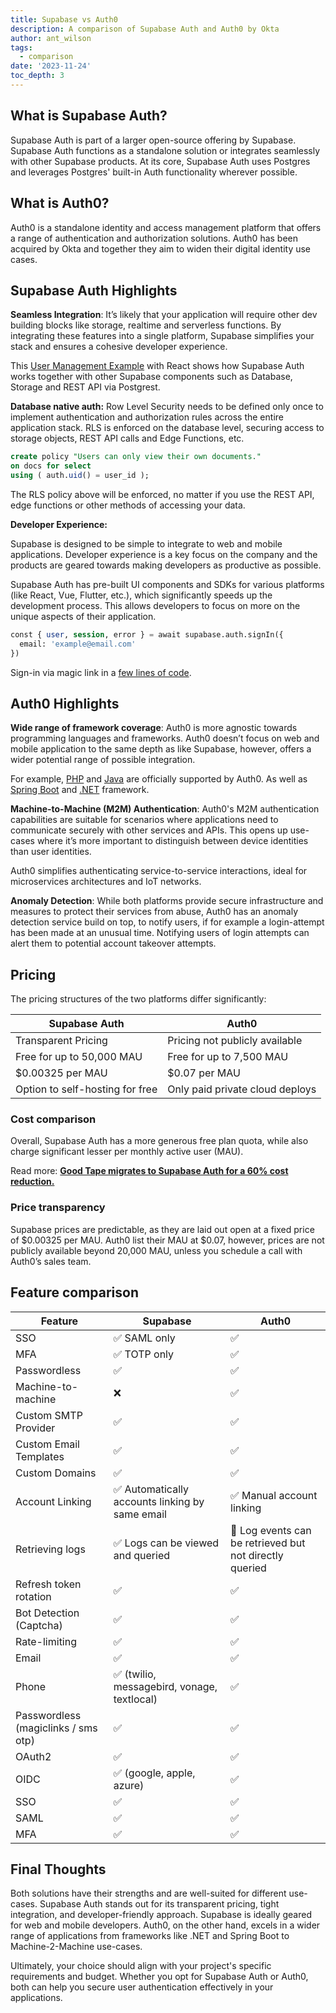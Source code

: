```yaml
---
title: Supabase vs Auth0
description: A comparison of Supabase Auth and Auth0 by Okta
author: ant_wilson
tags:
  - comparison
date: '2023-11-24'
toc_depth: 3
---
```


## What is Supabase Auth?

Supabase Auth is part of a larger open-source offering by Supabase. Supabase Auth functions as a standalone solution or integrates seamlessly with other Supabase products. At its core, Supabase Auth uses Postgres and leverages Postgres' built-in Auth functionality wherever possible.

## What is Auth0?

Auth0 is a standalone identity and access management platform that offers a range of authentication and authorization solutions. Auth0 has been acquired by Okta and together they aim to widen their digital identity use cases.

## Supabase Auth Highlights

**Seamless Integration**: It’s likely that your application will require other dev building blocks like storage, realtime and serverless functions. By integrating these features into a single platform, Supabase simplifies your stack and ensures a cohesive developer experience.

This [User Management Example](https://supabase.com/docs/guides/getting-started/tutorials/with-react) with React shows how Supabase Auth works together with other Supabase components such as Database, Storage and REST API via Postgrest.

**Database native auth:** Row Level Security needs to be defined only once to implement authentication and authorization rules across the entire application stack. RLS is enforced on the database level, securing access to storage objects, REST API calls and Edge Functions, etc.

```sql
create policy "Users can only view their own documents."
on docs for select
using ( auth.uid() = user_id );
```

The RLS policy above will be enforced, no matter if you use the REST API, edge functions or other methods of accessing your data.

**Developer Experience:**

Supabase is designed to be simple to integrate to web and mobile applications. Developer experience is a key focus on the company and the products are geared towards making developers as productive as possible.

Supabase Auth has pre-built UI components and SDKs for various platforms (like React, Vue, Flutter, etc.), which significantly speeds up the development process. This allows developers to focus on more on the unique aspects of their application.

```sql
const { user, session, error } = await supabase.auth.signIn({
  email: 'example@email.com'
})
```

Sign-in via magic link in a [few lines of code](https://supabase.com/docs/guides/auth/passwordless-login/auth-magic-link?language=js#sign-in-with-magic-link).

## Auth0 Highlights

**Wide range of framework coverage**: Auth0 is more agnostic towards programming languages and frameworks. Auth0 doesn’t focus on web and mobile application to the same depth as like Supabase, however, offers a wider potential range of possible integration.

For example, [PHP](https://github.com/auth0/auth0-PHP) and [Java](https://github.com/auth0/auth0-java) are officially supported by Auth0. As well as [Spring Boot](https://github.com/auth0-samples/auth0-spring-boot-login-samples) and [.NET](https://github.com/auth0/auth0-dotnet-templates) framework.

**Machine-to-Machine (M2M) Authentication**: Auth0's M2M authentication capabilities are suitable for scenarios where applications need to communicate securely with other services and APIs. This opens up use-cases where it’s more important to distinguish between device identities than user identities.

Auth0 simplifies authenticating service-to-service interactions, ideal for microservices architectures and IoT networks.

**Anomaly Detection**: While both platforms provide secure infrastructure and measures to protect their services from abuse, Auth0 has an anomaly detection service build on top, to notify users, if for example a login-attempt has been made at an unusual time. Notifying users of login attempts can alert them to potential account takeover attempts.

## Pricing

The pricing structures of the two platforms differ significantly:

| Supabase Auth                   | Auth0                           |
| ------------------------------- | ------------------------------- |
| Transparent Pricing             | Pricing not publicly available  |
| Free for up to 50,000 MAU       | Free for up to 7,500 MAU        |
| $0.00325 per MAU                | $0.07 per MAU                   |
| Option to self-hosting for free | Only paid private cloud deploys |

### Cost comparison

Overall, Supabase Auth has a more generous free plan quota, while also charge significant lesser per monthly active user (MAU).

Read more: **[Good Tape migrates to Supabase Auth for a 60% cost reduction.](https://supabase.com/customers/good-tape)**

### Price transparency

Supabase prices are predictable, as they are laid out open at a fixed price of $0.00325 per MAU. Auth0 list their MAU at $0.07, however, prices are not publicly available beyond 20,000 MAU, unless you schedule a call with Auth0’s sales team.

## Feature comparison

| Feature                             | Supabase                                        | Auth0                                                   |
| ----------------------------------- | ----------------------------------------------- | ------------------------------------------------------- |
| SSO                                 | ✅ SAML only                                    | ✅                                                      |
| MFA                                 | ✅ TOTP only                                    | ✅                                                      |
| Passwordless                        | ✅                                              | ✅                                                      |
| Machine-to-machine                  | ❌                                              | ✅                                                      |
| Custom SMTP Provider                | ✅                                              | ✅                                                      |
| Custom Email Templates              | ✅                                              | ✅                                                      |
| Custom Domains                      | ✅                                              | ✅                                                      |
| Account Linking                     | ✅ Automatically accounts linking by same email | ✅ Manual account linking                               |
| Retrieving logs                     | ✅ Logs can be viewed and queried               | 🔸 Log events can be retrieved but not directly queried |
| Refresh token rotation              | ✅                                              | ✅                                                      |
| Bot Detection (Captcha)             | ✅                                              | ✅                                                      |
| Rate-limiting                       | ✅                                              | ✅                                                      |
| Email                               | ✅                                              | ✅                                                      |
| Phone                               | ✅ (twilio, messagebird, vonage, textlocal)     | ✅                                                      |
| Passwordless (magiclinks / sms otp) | ✅                                              | ✅                                                      |
| OAuth2                              | ✅                                              | ✅                                                      |
| OIDC                                | ✅ (google, apple, azure)                       | ✅                                                      |
| SSO                                 | ✅                                              | ✅                                                      |
| SAML                                | ✅                                              | ✅                                                      |
| MFA                                 | ✅                                              | ✅                                                      |

## **Final Thoughts**

Both solutions have their strengths and are well-suited for different use-cases. Supabase Auth stands out for its transparent pricing, tight integration, and developer-friendly approach. Supabase is ideally geared for web and mobile developers. Auth0, on the other hand, excels in a wider range of applications from frameworks like .NET and Spring Boot to Machine-2-Machine use-cases.

Ultimately, your choice should align with your project's specific requirements and budget. Whether you opt for Supabase Auth or Auth0, both can help you secure user authentication effectively in your applications.
